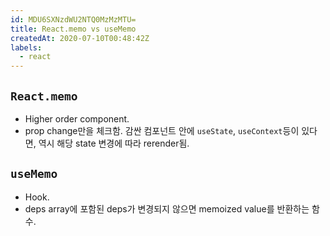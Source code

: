 ```yaml
---
id: MDU6SXNzdWU2NTQ0MzMzMTU=
title: React.memo vs useMemo
createdAt: 2020-07-10T00:48:42Z
labels:
  - react
---
```


## `React.memo`
- Higher order component.
- prop change만을 체크함. 감싼 컴포넌트 안에 `useState`, `useContext`등이 있다면, 역시 해당 state 변경에 따라 rerender됨.

## `useMemo`
- Hook.
- deps array에 포함된 deps가 변경되지 않으면 memoized value를 반환하는 함수.
